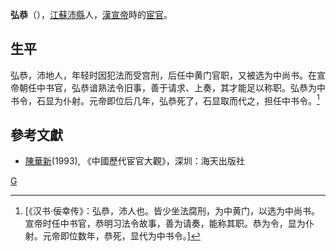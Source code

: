 '''弘恭'''（{{bd|？||前47年||catIdx=H弘}}），[[江蘇|江蘇]][[沛縣|沛縣]]人，[[漢宣帝|漢宣帝]]時的[[宦官|宦官]]。

==生平==
弘恭，沛地人，年轻时因犯法而受宫刑，后任中黄门官职，又被选为中尚书。在宣帝朝任中书官，弘恭谙熟法令旧事，善于请求、上奏，其才能足以称职。弘恭为中书令，石显为仆射。元帝即位后几年，弘恭死了，石显取而代之，担任中书令。<ref>[《汉书·佞幸传》：弘恭，沛人也。皆少坐法腐刑，为中黄门，以选为中尚书。宣帝时任中书官，恭明习法令故事，善为请奏，能称其职。恭为令，显为仆射。元帝即位数年，恭死，显代为中书令。]</ref>

==參考文獻==
*[[陳華新|陳華新]](1993), 《中國歷代宦官大觀》，深圳：海天出版社

[[Category:漢朝宦官|G]]